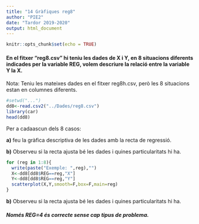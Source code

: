 ```yaml
---
title: "14 Gràfiques reg8"
author: "PIE2"
date: "Tardor 2019-2020"
output: html_document
---
```


```r
knitr::opts_chunk$set(echo = TRUE)
```

#### En el fitxer “reg8.csv” hi teniu les dades de X i Y, en 8 situacions diferents indicades per la variable REG, volem descriure la relació entre la variable Y la X. 

Nota: Teniu les mateixes dades en el fitxer reg8h.csv, però les 8 situacions estan en columnes diferents.

```r
#setwd("...")
dd8<-read.csv2("../Dades/reg8.csv")
library(car)
head(dd8)
```

Per a cadaascun dels 8 casos:

**a)** feu la gràfica descriptiva de les dades amb la recta de regressió.

**b)** Observeu si la recta ajusta bé les dades i quines particularitats hi ha. 

```r
for (reg in 1:8){
  write(paste("Exemple: ",reg),"")
  X<-dd8[dd8$REG==reg,"X"]
  Y<-dd8[dd8$REG==reg,"Y"]
  scatterplot(X,Y,smooth=F,box=F,main=reg)
}
```

**b)** Observeu si la recta ajusta bé les dades i quines particularitats hi ha. 

#### *Només REG=4 és correcte sense cap tipus de problema.*
